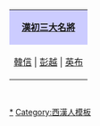 <br clear=all>
<center>
{| class="toccolours"
|-
| style="background:#ccccff" align="center" | '''[[汉初三大名将|漢初三大名將]]'''
|-
| align="center" style="font-size:100%;"  | [[韓信]] | [[彭越]] | [[英布]] 
|}
</center>
<br>
<noinclude>
[[Category:汉朝异姓王|*]]
[[Category:西漢人模板]]
</noinclude>